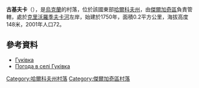 {{coord|50|2|17|N|35|50|23|E|scale:100000_region:UA|display=title}}

'''古基夫卡'''（{{lang-uk|Гуківка}}），是[[烏克蘭|烏克蘭]]的村落，位於該國東部[[哈爾科夫州|哈爾科夫州]]，由[[傑爾加奇區_(烏克蘭)|傑爾加奇區]]負責管轄，處於[[克里沃羅季夫卡河|克里沃羅季夫卡河]]左岸，始建於1750年，面積0.2平方公里，海拔高度148米，2001年人口72。

==參考資料==
* [http://w1.c1.rada.gov.ua/pls/z7502/A005?rdat1=09.01.2009&rf7571=32970 Гуківка]{{dead link|date=2017年12月 |bot=InternetArchiveBot |fix-attempted=yes }}
* [http://weather.in.ua/ua/har'kovskaja/6154 Погода в селі Гуківка] {{Wayback|url=http://weather.in.ua/ua/har'kovskaja/6154 |date=20160323025421 }}

{{DEFAULTSORT:Гуківка}}
[[Category:哈爾科夫州村落|Category:哈爾科夫州村落]]
[[Category:傑爾加奇區村落|Category:傑爾加奇區村落]]


{{Kharkiv-geo-stub}}